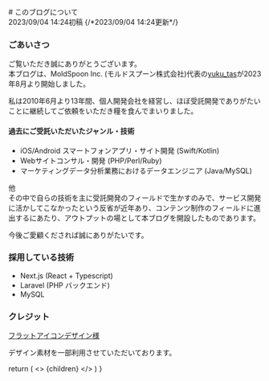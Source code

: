 
<div className="mt-12">
# このブログについて
</div>

<div className="mb-12 flex">
<span className="font-bold text-sm text-gray-500 mr-5"><i class="ri-map-pin-time-line"></i>2023/09/04 14:24初稿</span>
{/*<span className="font-bold text-sm text-gray-500 "><i class="ri-map-pin-time-line"></i>2023/09/04 14:24更新</span>*/}
</div>

### ごあいさつ

<div className="w-1/2 sm:w-1/4 lg:w-1/5">
<MdxImage image="yuku_tas.jpeg" alt="yuku_tas アイコン" width="100" height="100" />
</div>

ご覧いただき誠にありがとうございます。
<br />
本ブログは、MoldSpoon Inc. (モルドスプーン株式会社)代表の[yuku_tas](https://twitter.com/yuku_tas)が2023年8月より開始しました。

私は2010年6月より13年間、個人開発会社を経営し、ほぼ受託開発でありがたいことに継続してご依頼をいただき糧を食んでまいりました。

#### 過去にご受託いただいたジャンル・技術

- iOS/Android スマートフォンアプリ・サイト開発 (Swift/Kotlin)
- Webサイトコンサル・開発 (PHP/Perl/Ruby)
- マーケティングデータ分析業務におけるデータエンジニア (Java/MySQL)

他
<br />
その中で自らの技術を主に受託開発のフィールドで生かすのみで、サービス開発に活かしてこなかったという反省が近年あり、コンテンツ制作のフィールドに進出するにあたり、アウトプットの場として本ブログを開設したものであります。

今後ご愛顧くだされば誠にありがたいです。

### 採用している技術

- Next.js (React + Typescript)
- Laravel (PHP バックエンド)
- MySQL

### クレジット

[フラットアイコンデザイン様](http://flat-icon-design.com/)

デザイン素材を一部利用させていただいております。

  return (
    <Layout>
      <>
        {children}
      </>
      <style jsx>{`
      td {
        border : 1px solid #ccc;
        padding: 10px;
      `}
    </style>
    </Layout>
  )
}

